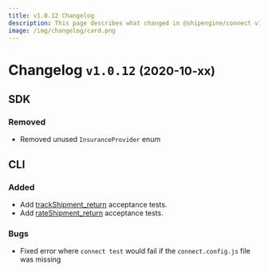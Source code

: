 ```yaml
---
title: v1.0.12 Changelog
description: This page describes what changed in @shipengine/connect v1.0.12
image: /img/changelog/card.png
---
```


Changelog `v1.0.12` <small>(2020-10-xx)</small>
=========================================================

SDK
---------------------------------------
### Removed
* Removed unused `InsuranceProvider` enum

CLI
----------------------------
### Added
* Add [trackShipment_return](../docs/carrier-app/tests/track-shipment/track-shipment-return) acceptance tests.
* Add [rateShipment_return](../docs/carrier-app/tests/track-shipment/rate-shipment-return) acceptance tests.

### Bugs
* Fixed error where `connect test` would fail if the `connect.config.js` file was missing